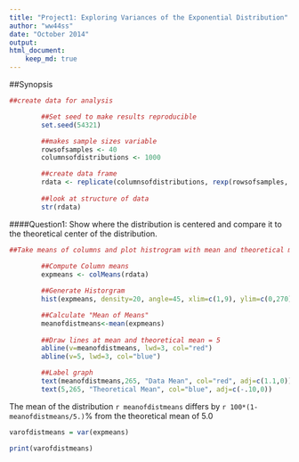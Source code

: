 ```yaml
---
title: "Project1: Exploring Variances of the Exponential Distribution"
author: "ww44ss"
date: "October 2014"
output: 
html_document:
    keep_md: true
---
```


##Synopsis

```r

##create data for analysis

        ##Set seed to make results reproducible
        set.seed(54321)

        ##makes sample sizes variable
        rowsofsamples <- 40
        columnsofdistributions <- 1000

        ##create data frame
        rdata <- replicate(columnsofdistributions, rexp(rowsofsamples, .2)) 
       
        ##look at structure of data
        str(rdata)

```

####Question1: Show where the distribution is centered and compare it to the theoretical center of the distribution.

```r

##Take means of columns and plot histrogram with mean and theoretical mean 
        
        ##Compute Column means
        expmeans <- colMeans(rdata)

        ##Generate Historgram
        hist(expmeans, density=20, angle=45, xlim=c(1,9), ylim=c(0,270))

        ##Calculate "Mean of Means"
        meanofdistmeans<-mean(expmeans)
        
        ##Draw lines at mean and theoretical mean = 5
        abline(v=meanofdistmeans, lwd=3, col="red")
        abline(v=5, lwd=3, col="blue")

        ##Label graph
        text(meanofdistmeans,265, "Data Mean", col="red", adj=c(1.1,0))
        text(5,265, "Theoretical Mean", col="blue", adj=c(-.10,0))
```

The mean of the distribution `r meanofdistmeans` differs by `r 100*(1-meanofdistmeans/5.)`% from the theoretical mean of 5.0


```r

varofdistmeans = var(expmeans)

print(varofdistmeans)





```
